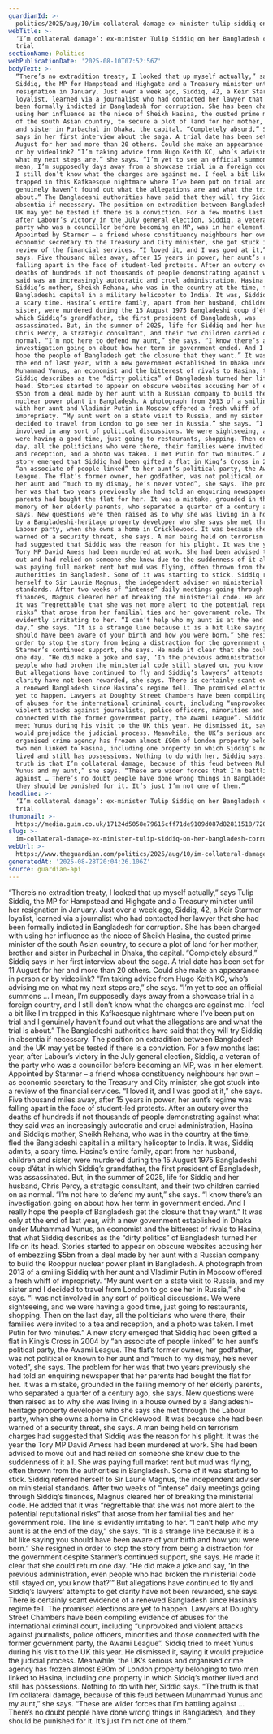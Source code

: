 ```yaml
---
guardianId: >-
  politics/2025/aug/10/im-collateral-damage-ex-minister-tulip-siddiq-on-her-bangladesh-corruption-trial
webTitle: >-
  ‘I’m collateral damage’: ex-minister Tulip Siddiq on her Bangladesh corruption
  trial
sectionName: Politics
webPublicationDate: '2025-08-10T07:52:56Z'
bodyText: >-
  “There’s no extradition treaty, I looked that up myself actually,” says Tulip
  Siddiq, the MP for Hampstead and Highgate and a Treasury minister until her
  resignation in January. Just over a week ago, Siddiq, 42, a Keir Starmer
  loyalist, learned via a journalist who had contacted her lawyer that she had
  been formally indicted in Bangladesh for corruption. She has been charged with
  using her influence as the niece of Sheikh Hasina, the ousted prime minister
  of the south Asian country, to secure a plot of land for her mother, brother
  and sister in Purbachal in Dhaka, the capital. “Completely absurd,” Siddiq
  says in her first interview about the saga. A trial date has been set for 11
  August for her and more than 20 others. Could she make an appearance in person
  or by videolink? “I’m taking advice from Hugo Keith KC, who’s advising me on
  what my next steps are,” she says. “I’m yet to see an official summons … I
  mean, I’m supposedly days away from a showcase trial in a foreign country, and
  I still don’t know what the charges are against me. I feel a bit like I’m
  trapped in this Kafkaesque nightmare where I’ve been put on trial and I
  genuinely haven’t found out what the allegations are and what the trial is
  about.” The Bangladeshi authorities have said that they will try Siddiq in
  absentia if necessary. The position on extradition between Bangladesh and the
  UK may yet be tested if there is a conviction. For a few months last year,
  after Labour’s victory in the July general election, Siddiq, a veteran of the
  party who was a councillor before becoming an MP, was in her element.
  Appointed by Starmer – a friend whose constituency neighbours her own – as
  economic secretary to the Treasury and City minister, she got stuck into a
  review of the financial services. “I loved it, and I was good at it,” she
  says. Five thousand miles away, after 15 years in power, her aunt’s regime was
  falling apart in the face of student-led protests. After an outcry over the
  deaths of hundreds if not thousands of people demonstrating against what they
  said was an increasingly autocratic and cruel administration, Hasina and
  Siddiq’s mother, Sheikh Rehana, who was in the country at the time, fled the
  Bangladeshi capital in a military helicopter to India. It was, Siddiq admits,
  a scary time. Hasina’s entire family, apart from her husband, children and
  sister, were murdered during the 15 August 1975 Bangladeshi coup d’état in
  which Siddiq’s grandfather, the first president of Bangladesh, was
  assassinated. But, in the summer of 2025, life for Siddiq and her husband,
  Chris Percy, a strategic consultant, and their two children carried on as
  normal. “I’m not here to defend my aunt,” she says. “I know there’s an
  investigation going on about how her term in government ended. And I really
  hope the people of Bangladesh get the closure that they want.” It was only at
  the end of last year, with a new government established in Dhaka under
  Muhammad Yunus, an economist and the bitterest of rivals to Hasina, that what
  Siddiq describes as the “dirty politics” of Bangladesh turned her life on its
  head. Stories started to appear on obscure websites accusing her of embezzling
  $5bn from a deal made by her aunt with a Russian company to build the Rooppur
  nuclear power plant in Bangladesh. A photograph from 2013 of a smiling Siddiq
  with her aunt and Vladimir Putin in Moscow offered a fresh whiff of
  impropriety. “My aunt went on a state visit to Russia, and my sister and I
  decided to travel from London to go see her in Russia,” she says. “I was not
  involved in any sort of political discussions. We were sightseeing, and we
  were having a good time, just going to restaurants, shopping. Then on the last
  day, all the politicians who were there, their families were invited to a tea
  and reception, and a photo was taken. I met Putin for two minutes.” A new
  story emerged that Siddiq had been gifted a flat in King’s Cross in 2004 by
  “an associate of people linked” to her aunt’s political party, the Awami
  League. The flat’s former owner, her godfather, was not political or known to
  her aunt and “much to my dismay, he’s never voted”, she says. The problem for
  her was that two years previously she had told an enquiring newspaper that her
  parents had bought the flat for her. It was a mistake, grounded in the failing
  memory of her elderly parents, who separated a quarter of a century ago, she
  says. New questions were then raised as to why she was living in a house owned
  by a Bangladeshi-heritage property developer who she says she met through the
  Labour party, when she owns a home in Cricklewood. It was because she had been
  warned of a security threat, she says. A man being held on terrorism charges
  had suggested that Siddiq was the reason for his plight. It was the year the
  Tory MP David Amess had been murdered at work. She had been advised to move
  out and had relied on someone she knew due to the suddenness of it all. She
  was paying full market rent but mud was flying, often thrown from the
  authorities in Bangladesh. Some of it was starting to stick. Siddiq referred
  herself to Sir Laurie Magnus, the independent adviser on ministerial
  standards. After two weeks of “intense” daily meetings going through Siddiq’s
  finances, Magnus cleared her of breaking the ministerial code. He added that
  it was “regrettable that she was not more alert to the potential reputational
  risks” that arose from her familial ties and her government role. The line is
  evidently irritating to her. “I can’t help who my aunt is at the end of the
  day,” she says. “It is a strange line because it is a bit like saying you
  should have been aware of your birth and how you were born.” She resigned in
  order to stop the story from being a distraction for the government despite
  Starmer’s continued support, she says. He made it clear that she could return
  one day. “He did make a joke and say, ‘In the previous administration, even
  people who had broken the ministerial code still stayed on, you know that?’”
  But allegations have continued to fly and Siddiq’s lawyers’ attempts to get
  clarity have not been rewarded, she says. There is certainly scant evidence of
  a renewed Bangladesh since Hasina’s regime fell. The promised elections are
  yet to happen. Lawyers at Doughty Street Chambers have been compiling evidence
  of abuses for the international criminal court, including “unprovoked and
  violent attacks against journalists, police officers, minorities and those
  connected with the former government party, the Awami League”. Siddiq tried to
  meet Yunus during his visit to the UK this year. He dismissed it, saying it
  would prejudice the judicial process. Meanwhile, the UK’s serious and
  organised crime agency has frozen almost £90m of London property belonging to
  two men linked to Hasina, including one property in which Siddiq’s mother
  lived and still has possessions. Nothing to do with her, Siddiq says. “The
  truth is that I’m collateral damage, because of this feud between Muhammad
  Yunus and my aunt,” she says. “These are wider forces that I’m battling
  against … There’s no doubt people have done wrong things in Bangladesh, and
  they should be punished for it. It’s just I’m not one of them.”
headline: >-
  ‘I’m collateral damage’: ex-minister Tulip Siddiq on her Bangladesh corruption
  trial
thumbnail: >-
  https://media.guim.co.uk/17124d5058e79615cff71de9109d087d82811518/720_0_7200_5760/500.jpg
slug: >-
  im-collateral-damage-ex-minister-tulip-siddiq-on-her-bangladesh-corruption-trial
webUrl: >-
  https://www.theguardian.com/politics/2025/aug/10/im-collateral-damage-ex-minister-tulip-siddiq-on-her-bangladesh-corruption-trial
generatedAt: '2025-08-28T20:04:26.106Z'
source: guardian-api
---
```

“There’s no extradition treaty, I looked that up myself actually,” says Tulip Siddiq, the MP for Hampstead and Highgate and a Treasury minister until her resignation in January. Just over a week ago, Siddiq, 42, a Keir Starmer loyalist, learned via a journalist who had contacted her lawyer that she had been formally indicted in Bangladesh for corruption. She has been charged with using her influence as the niece of Sheikh Hasina, the ousted prime minister of the south Asian country, to secure a plot of land for her mother, brother and sister in Purbachal in Dhaka, the capital. “Completely absurd,” Siddiq says in her first interview about the saga. A trial date has been set for 11 August for her and more than 20 others. Could she make an appearance in person or by videolink? “I’m taking advice from Hugo Keith KC, who’s advising me on what my next steps are,” she says. “I’m yet to see an official summons … I mean, I’m supposedly days away from a showcase trial in a foreign country, and I still don’t know what the charges are against me. I feel a bit like I’m trapped in this Kafkaesque nightmare where I’ve been put on trial and I genuinely haven’t found out what the allegations are and what the trial is about.” The Bangladeshi authorities have said that they will try Siddiq in absentia if necessary. The position on extradition between Bangladesh and the UK may yet be tested if there is a conviction. For a few months last year, after Labour’s victory in the July general election, Siddiq, a veteran of the party who was a councillor before becoming an MP, was in her element. Appointed by Starmer – a friend whose constituency neighbours her own – as economic secretary to the Treasury and City minister, she got stuck into a review of the financial services. “I loved it, and I was good at it,” she says. Five thousand miles away, after 15 years in power, her aunt’s regime was falling apart in the face of student-led protests. After an outcry over the deaths of hundreds if not thousands of people demonstrating against what they said was an increasingly autocratic and cruel administration, Hasina and Siddiq’s mother, Sheikh Rehana, who was in the country at the time, fled the Bangladeshi capital in a military helicopter to India. It was, Siddiq admits, a scary time. Hasina’s entire family, apart from her husband, children and sister, were murdered during the 15 August 1975 Bangladeshi coup d’état in which Siddiq’s grandfather, the first president of Bangladesh, was assassinated. But, in the summer of 2025, life for Siddiq and her husband, Chris Percy, a strategic consultant, and their two children carried on as normal. “I’m not here to defend my aunt,” she says. “I know there’s an investigation going on about how her term in government ended. And I really hope the people of Bangladesh get the closure that they want.” It was only at the end of last year, with a new government established in Dhaka under Muhammad Yunus, an economist and the bitterest of rivals to Hasina, that what Siddiq describes as the “dirty politics” of Bangladesh turned her life on its head. Stories started to appear on obscure websites accusing her of embezzling $5bn from a deal made by her aunt with a Russian company to build the Rooppur nuclear power plant in Bangladesh. A photograph from 2013 of a smiling Siddiq with her aunt and Vladimir Putin in Moscow offered a fresh whiff of impropriety. “My aunt went on a state visit to Russia, and my sister and I decided to travel from London to go see her in Russia,” she says. “I was not involved in any sort of political discussions. We were sightseeing, and we were having a good time, just going to restaurants, shopping. Then on the last day, all the politicians who were there, their families were invited to a tea and reception, and a photo was taken. I met Putin for two minutes.” A new story emerged that Siddiq had been gifted a flat in King’s Cross in 2004 by “an associate of people linked” to her aunt’s political party, the Awami League. The flat’s former owner, her godfather, was not political or known to her aunt and “much to my dismay, he’s never voted”, she says. The problem for her was that two years previously she had told an enquiring newspaper that her parents had bought the flat for her. It was a mistake, grounded in the failing memory of her elderly parents, who separated a quarter of a century ago, she says. New questions were then raised as to why she was living in a house owned by a Bangladeshi-heritage property developer who she says she met through the Labour party, when she owns a home in Cricklewood. It was because she had been warned of a security threat, she says. A man being held on terrorism charges had suggested that Siddiq was the reason for his plight. It was the year the Tory MP David Amess had been murdered at work. She had been advised to move out and had relied on someone she knew due to the suddenness of it all. She was paying full market rent but mud was flying, often thrown from the authorities in Bangladesh. Some of it was starting to stick. Siddiq referred herself to Sir Laurie Magnus, the independent adviser on ministerial standards. After two weeks of “intense” daily meetings going through Siddiq’s finances, Magnus cleared her of breaking the ministerial code. He added that it was “regrettable that she was not more alert to the potential reputational risks” that arose from her familial ties and her government role. The line is evidently irritating to her. “I can’t help who my aunt is at the end of the day,” she says. “It is a strange line because it is a bit like saying you should have been aware of your birth and how you were born.” She resigned in order to stop the story from being a distraction for the government despite Starmer’s continued support, she says. He made it clear that she could return one day. “He did make a joke and say, ‘In the previous administration, even people who had broken the ministerial code still stayed on, you know that?’” But allegations have continued to fly and Siddiq’s lawyers’ attempts to get clarity have not been rewarded, she says. There is certainly scant evidence of a renewed Bangladesh since Hasina’s regime fell. The promised elections are yet to happen. Lawyers at Doughty Street Chambers have been compiling evidence of abuses for the international criminal court, including “unprovoked and violent attacks against journalists, police officers, minorities and those connected with the former government party, the Awami League”. Siddiq tried to meet Yunus during his visit to the UK this year. He dismissed it, saying it would prejudice the judicial process. Meanwhile, the UK’s serious and organised crime agency has frozen almost £90m of London property belonging to two men linked to Hasina, including one property in which Siddiq’s mother lived and still has possessions. Nothing to do with her, Siddiq says. “The truth is that I’m collateral damage, because of this feud between Muhammad Yunus and my aunt,” she says. “These are wider forces that I’m battling against … There’s no doubt people have done wrong things in Bangladesh, and they should be punished for it. It’s just I’m not one of them.”
